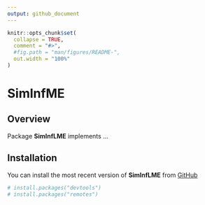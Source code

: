 ```yaml
---
output: github_document
---
```


```r
knitr::opts_chunk$set(
  collapse = TRUE,
  comment = "#>",
  #fig.path = "man/figures/README-",
  out.width = "100%"
)
```
# SimInfME

<!-- badges: start -->
<!-- badges: end -->

## Overview

Package **SimInfLME** implements ...

## Installation

You can install the most recent version of **SimInfLME** from [GitHub](https://github.com/)  

```r
# install.packages("devtools")
# install.packages("remotes")


```


